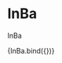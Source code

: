 
<Meta title="components/organisms/Sections/InBa" decorators={[withDesign]} />

# InBa

InBa

<Canvas>
  <Story
    name="InBa"
    parameters={{
      design: {
        type: 'figma',
        url: '',
      },
    }}
    args={{}}
  >
    {InBa.bind({})}
  </Story>
</Canvas>

<ArgsTable of={InBa} />
